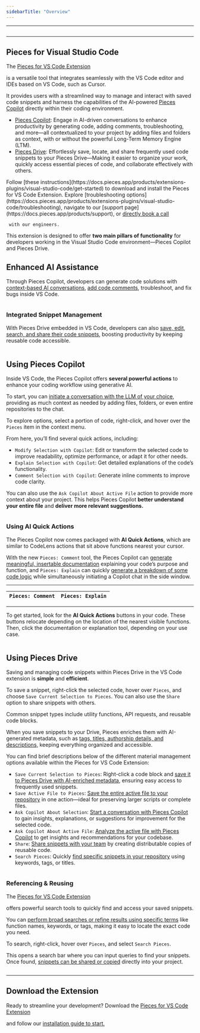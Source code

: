 ```yaml
---
sidebarTitle: "Overview"
---
```


---

<img
  className="mx-auto"
/>

---

## Pieces for Visual Studio Code

The <a target="_blank" href="https://marketplace.visualstudio.com/items?itemName=MeshIntelligentTechnologiesInc.pieces-vscode">
Pieces for VS Code Extension</a>

 is a versatile tool that integrates seamlessly with the VS Code editor and IDEs based on VS Code, such as Cursor.

It provides users with a streamlined way to manage and interact with saved code snippets and harness the capabilities of the AI-powered [Pieces Copilot](https://docs.pieces.app/products/extensions-plugins/visual-studio-code/copilot) directly within their coding environment.

- [Pieces Copilot](https://docs.pieces.app/products/extensions-plugins/visual-studio-code/copilot): Engage in AI-driven conversations to enhance productivity by generating code, adding comments, troubleshooting, and more—all contextualized to your project by adding files and folders as context, with or without the powerful Long-Term Memory Engine (LTM).
- [Pieces Drive](https://docs.pieces.app/products/extensions-plugins/visual-studio-code/drive): Effortlessly save, locate, and share frequently used code snippets to your Pieces Drive—Making it easier to organize your work, quickly access essential pieces of code, and collaborate effectively with others.

<CardGroup cols={2}>
  <Card title="Getting Started">
    Follow [these instructions](https://docs.pieces.app/products/extensions-plugins/visual-studio-code/get-started) to download and install the Pieces for VS Code Extension.
  </Card>
  <Card title="Support & Troubleshooting">
    Explore [troubleshooting options](https://docs.pieces.app/products/extensions-plugins/visual-studio-code/troubleshooting), navigate to our [support page](https://docs.pieces.app/products/support), or <a target="_blank" href="https://calendar.google.com/calendar/u/0/appointments/schedules/AcZssZ22WJ2Htd2wRMJhueCNYc0xbFBFCAN-khijcuoXACd_Uux3wIhgZeGkzDRcqD3teamAI-CwCHpr">
    directly book a call</a>

     with our engineers.
  </Card>
</CardGroup>

<guides-overview-card />

This extension is designed to offer **two main pillars of functionality** for developers working in the Visual Studio Code environment—Pieces Copilot and Pieces Drive.

## Enhanced AI Assistance

Through Pieces Copilot, developers can generate code solutions with [context-based AI conversations](https://docs.pieces.app/products/extensions-plugins/visual-studio-code/copilot/chat), [add code comments](https://docs.pieces.app/products/extensions-plugins/visual-studio-code/copilot/documenting-code), troubleshoot, and fix bugs inside VS Code.

<img
  className="mx-auto"
/>

### Integrated Snippet Management

With Pieces Drive embedded in VS Code, developers can also [save, edit, search, and share their code snippets,](https://docs.pieces.app/products/extensions-plugins/visual-studio-code/drive) boosting productivity by keeping reusable code accessible.

<img
  className="mx-auto"
/>

## Using Pieces Copilot

Inside VS Code, the Pieces Copilot offers **several powerful actions** to enhance your coding workflow using generative AI.

To start, you can [initiate a conversation with the LLM of your choice](https://docs.pieces.app/products/extensions-plugins/visual-studio-code/copilot/chat), providing as much context as needed by adding files, folders, or even entire repositories to the chat.

To explore options, select a portion of code, right-click, and hover over the `Pieces` item in the context menu.

From here, you’ll find several quick actions, including:

- `Modify Selection with Copilot`: Edit or transform the selected code to improve readability, optimize performance, or adapt it for other needs.
- `Explain Selection with Copilot`: Get detailed explanations of the code’s functionality.
- `Comment Selection with Copilot`: Generate inline comments to improve code clarity.

You can also use the `Ask Copilot About Active File` action to provide more context about your project. This helps Pieces Copilot **better understand your entire file** and **deliver more relevant suggestions.**

<img
  className="mx-auto"
/>

### Using AI Quick Actions

The Pieces Copilot now comes packaged with **AI Quick Actions**, which are similar to CodeLens actions that sit above functions nearest your cursor.

With the new `Pieces: Comment` tool, the Pieces Copilot can [generate meaningful, insertable documentation](https://docs.pieces.app/products/extensions-plugins/visual-studio-code/copilot/documenting-code) explaining your code’s purpose and function, and `Pieces: Explain` can quickly [generate a breakdown of some code logic](https://docs.pieces.app/products/extensions-plugins/visual-studio-code/copilot/chat#via-pieces-explain) while simultaneously initiating a Copilot chat in the side window.

---

| `Pieces: Comment` | `Pieces: Explain` |
| ----------------- | ----------------- |

---

To get started, look for the **AI Quick Actions** buttons in your code. These buttons relocate depending on the location of the nearest visible functions. Then, click the documentation or explanation tool, depending on your use case.

<img
  className="mx-auto"
/>

## Using Pieces Drive

Saving and managing code snippets within Pieces Drive in the VS Code extension is **simple** and **efficient**.

To save a snippet, right-click the selected code, hover over `Pieces`, and choose `Save Current Selection to Pieces`. You can also use the `Share` option to share snippets with others.

<tip>
  Common snippet types include utility functions, API requests, and reusable code blocks.
</tip>

When you save snippets to your Drive, Pieces enriches them with AI-generated metadata, such as [tags, titles, authorship details, and descriptions,](https://docs.pieces.app/products/extensions-plugins/visual-studio-code/drive/save-snippets#whats-stored-when-you-save-a-snippet) keeping everything organized and accessible.

You can find brief descriptions below of the different material management options available within the Pieces for VS Code Extension:

- `Save Current Selection to Pieces`: Right-click a code block and [save it to Pieces Drive with AI-enriched metadata](https://docs.pieces.app/products/extensions-plugins/visual-studio-code/drive/save-snippets#whats-stored-when-you-save-a-snippet), ensuring easy access to frequently used snippets.
- `Save Active File to Pieces`: [Save the entire active file to your repository](https://docs.pieces.app/products/extensions-plugins/visual-studio-code/drive/save-snippets#saving-active-files-to-pieces) in one action—ideal for preserving larger scripts or complete files.
- `Ask Copilot About Selection`: [Start a conversation with Pieces Copilot](https://docs.pieces.app/products/extensions-plugins/visual-studio-code/copilot/chat#pieces-ask-copilot-about-selection) to gain insights, explanations, or suggestions for improvement for the selected code.
- `Ask Copilot About Active File`: [Analyze the active file with Pieces Copilot](https://docs.pieces.app/products/extensions-plugins/visual-studio-code/copilot/chat#pieces-ask-about-active-file) to get insights and recommendations for your codebase.
- `Share`: [Share snippets with your team](https://docs.pieces.app/products/extensions-plugins/visual-studio-code/drive/sharing) by creating distributable copies of reusable code.
- `Search Pieces`: Quickly [find specific snippets in your repository](https://docs.pieces.app/products/extensions-plugins/visual-studio-code/drive/search-reuse#via-search-feature) using keywords, tags, or titles.

<img
  className="mx-auto"
/>

### Referencing & Reusing

The <a target="_blank" href="https://marketplace.visualstudio.com/items?itemName=MeshIntelligentTechnologiesInc.pieces-vscode">
Pieces for VS Code Extension</a>

 offers powerful search tools to quickly find and access your saved snippets.

You can [perform broad searches or refine results using specific terms](https://docs.pieces.app/products/extensions-plugins/visual-studio-code/drive/search-reuse#via-search-feature) like function names, keywords, or tags, making it easy to locate the exact code you need.

To search, right-click, hover over `Pieces`, and select `Search Pieces`.

This opens a search bar where you can input queries to find your snippets. Once found, [snippets can be shared or copied](https://docs.pieces.app/products/extensions-plugins/visual-studio-code/drive/search-reuse#viewing-and-reusing-saved-snippets) directly into your project.

<img
  className="mx-auto"
/>

---

## Download the Extension

Ready to streamline your development? Download the <a target="_blank" href="https://marketplace.visualstudio.com/items?itemName=MeshIntelligentTechnologiesInc.pieces-vscode">
Pieces for VS Code Extension</a>

 and follow our [installation guide to start.](https://docs.pieces.app/products/extensions-plugins/visual-studio-code/get-started)